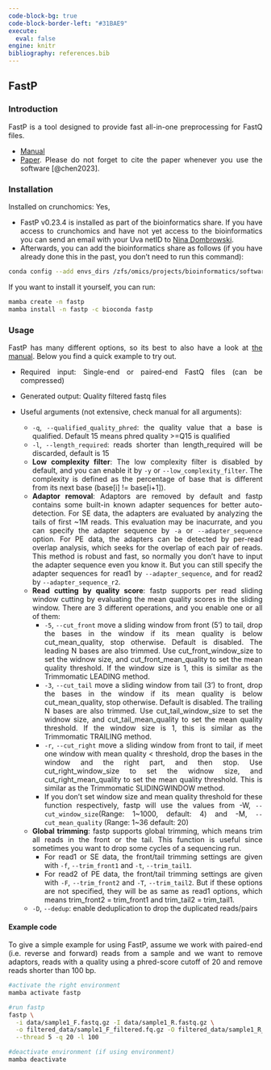 ---
code-block-bg: true
code-block-border-left: "#31BAE9"
execute:
  eval: false
engine: knitr
bibliography: references.bib
---

<div style="text-align: justify">

## FastP

### Introduction

FastP is a tool designed to provide fast all-in-one preprocessing for FastQ files.

-   [Manual](https://github.com/OpenGene/fastp)
-   [Paper](https://doi.org/10.1093/bioinformatics/bty560). Please do not forget to cite the paper whenever you use the software [@chen2023].

### Installation

Installed on crunchomics: Yes,

- FastP v0.23.4 is installed as part of the bioinformatics share. If you have access to crunchomics and have not yet access to the bioinformatics you can send an email with your Uva netID to  [Nina Dombrowski](n.dombrowski@uva.nl). 
- Afterwards, you can add the bioinformatics share as follows (if you have already done this in the past, you don't need to run this command):

```{bash}
conda config --add envs_dirs /zfs/omics/projects/bioinformatics/software/miniconda3/envs/
```

If you want to install it yourself, you can run:

```{bash}
mamba create -n fastp
mamba install -n fastp -c bioconda fastp
```

### Usage

FastP has many different options, so its best to also have a look at [the manual](https://github.com/OpenGene/fastp). Below you find a quick example to try out.

-   Required input: Single-end or paired-end FastQ files (can be compressed)

-   Generated output: Quality filtered fastq files

-   Useful arguments (not extensive, check manual for all arguments):

    - `-q`, `--qualified_quality_phred `: the quality value that a base is qualified. Default 15 means phred quality >=Q15 is qualified
    - `-l`, `--length_required `: reads shorter than length_required will be discarded, default is 15
    - **Low complexity filter**: The low complexity filter is disabled by default, and you can enable it by `-y` or `--low_complexity_filter`. The complexity is defined as the percentage of base that is different from its next base (base[i] != base[i+1]). 
    - **Adaptor removal**: Adaptors are removed by default and fastp contains some built-in known adapter sequences for better auto-detection. For SE data, the adapters are evaluated by analyzing the tails of first ~1M reads. This evaluation may be inacurrate, and you can specify the adapter sequence by `-a` or `--adapter_sequence` option. For PE data, the adapters can be detected by per-read overlap analysis, which seeks for the overlap of each pair of reads. This method is robust and fast, so normally you don't have to input the adapter sequence even you know it. But you can still specify the adapter sequences for read1 by `--adapter_sequence`, and for read2 by `--adapter_sequence_r2`.
    - **Read cutting by quality score**: fastp supports per read sliding window cutting by evaluating the mean quality scores in the sliding window. There are 3 different operations, and you enable one or all of them:
      - `-5`, `--cut_front` move a sliding window from front (5') to tail, drop the bases in the window if its mean quality is below cut_mean_quality, stop otherwise. Default is disabled. The leading N bases are also trimmed. Use cut_front_window_size to set the widnow size, and cut_front_mean_quality to set the mean quality threshold. If the window size is 1, this is similar as the Trimmomatic LEADING method.
      - `-3`, `--cut_tail` move a sliding window from tail (3') to front, drop the bases in the window if its mean quality is below cut_mean_quality, stop otherwise. Default is disabled. The trailing N bases are also trimmed. Use cut_tail_window_size to set the widnow size, and cut_tail_mean_quality to set the mean quality threshold. If the window size is 1, this is similar as the Trimmomatic TRAILING method.
      - `-r`, `--cut_right` move a sliding window from front to tail, if meet one window with mean quality < threshold, drop the bases in the window and the right part, and then stop. Use cut_right_window_size to set the widnow size, and cut_right_mean_quality to set the mean quality threshold. This is similar as the Trimmomatic SLIDINGWINDOW method.
      - If you don't set window size and mean quality threshold for these function respectively, fastp will use the values from -W, `--cut_window_size `(Range: 1~1000, default: 4) and -M, `--cut_mean_quality` (Range: 1~36 default: 20)
    - **Global trimming**: fastp supports global trimming, which means trim all reads in the front or the tail. This function is useful since sometimes you want to drop some cycles of a sequencing run.
      - For read1 or SE data, the front/tail trimming settings are given with `-f`, `--trim_front1` and `-t`, `--trim_tail1`.
      - For read2 of PE data, the front/tail trimming settings are given with `-F`, `--trim_front2` and `-T`, `--trim_tail2`. But if these options are not specified, they will be as same as read1 options, which means trim_front2 = trim_front1 and trim_tail2 = trim_tail1.
    -  `-D`, `--dedup `: enable deduplication to drop the duplicated reads/pairs
  

#### Example code

To give a simple example for using FastP, assume we work with paired-end (i.e. reverse and forward) reads from a sample and we want to remove adaptors, reads with a quality using a phred-score cutoff of 20 and remove reads shorter than 100 bp.

```{bash}
#activate the right environment
mamba activate fastp

#run fastp
fastp \
  -i data/sample1_F.fastq.gz -I data/sample1_R.fastq.gz \
  -o filtered_data/sample1_F_filtered.fq.gz -O filtered_data/sample1_R_filtered.fq.gz \
  --thread 5 -q 20 -l 100

#deactivate environment (if using environment)
mamba deactivate
```

